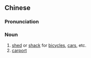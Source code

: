 {{also|车棚}}
==Chinese==
{{zh-forms|s=车棚}}

===Pronunciation===
{{zh-pron
|m=chēpéng
|c=ce1 paang4
|mn=chhia-pîⁿ
|cat=n
}}

===Noun===
{{zh-noun}}

# [[shed]] or [[shack]] for [[bicycle]]s, [[car]]s, etc.
# [[carport]]